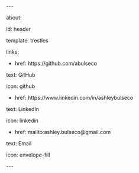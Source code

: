 \-\--

about:

id: header

template: trestles

links:

 - href: https://github.com/abulseco

text: GitHub

icon: github

 - href: https://www.linkedin.com/in/ashleybulseco

text: LinkedIn

icon: linkedin

 - href: mailto:ashley.bulseco\@gmail.com

text: Email

icon: envelope-fill

\-\--
